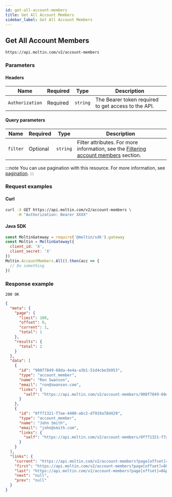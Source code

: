 ```yaml
---
id: get-all-account-members
title: Get All Account Members
sidebar_label: Get All Account Members
---
```


## Get All Account Members

```http
https://api.moltin.com/v2/account-members
```

### Parameters

#### Headers

| Name | Required | Type | Description |
| --- | --- | --- | --- |
| `Authorization` | Required | `string` | The Bearer token required to get access to the API. |

#### Query parameters

| Name | Required | Type | Description |
 | --- | --- | --- | --- |
| `filter` | Optional | `string` | Filter attributes. For more information, see the [Filtering account members](index.md#filtering) section. |

:::note
You can use pagination with this resource. For more information, see [pagination](../../../basics/pagination.md).
:::

### Request examples

#### Curl

```bash
curl -X GET https://api.moltin.com/v2/account-members \
     -H "Authorization: Bearer XXXX"
```

#### Java SDK

```javascript
const MoltinGateway = require('@moltin/sdk').gateway
const Moltin = MoltinGateway({
  client_id: 'X',
  client_secret: 'X'
})
Moltin.AccountMembers.All().then(acc => {
  // Do something
})
```

### Response example

`200 OK`

```json
{
  "meta": {
    "page": {
      "limit": 100,
      "offset": 0,
      "current": 1,
      "total": 1
    },
    "results": {
      "total": 2
    }
  },
  "data": [
    {
      "id": "908f7849-60da-4e4a-a3b1-51d4cbe3b953",
      "type": "account_member",
      "name": "Ron Swanson",
      "email": "ron@swanson.com",
      "links": {
        "self": "https://api.moltin.com/v2/account-members/908f7849-60da-4e4a-a3b1-51d4cbe3b953"
      }
    },
    {
      "id": "0ff71321-f7ae-4400-abc2-d7919a78d429",
      "type": "account_member",
      "name": "John Smith",
      "email": "john@smith.com",
      "links": {
        "self": "https://api.moltin.com/v2/account-members/0ff71321-f7ae-4400-abc2-d7919a78d429"
      }
    }
  ],
  "links": {
    "current": "https://api.moltin.com/v2/account-members?page[offset]=0&page[limit]=100",
    "first": "https://api.moltin.com/v2/account-members?page[offset]=0&page[limit]=100",
    "last": "https://api.moltin.com/v2/account-members?page[offset]=0&page[limit]=100",
    "next": "null",
    "prev": "null"
  }
}
```
